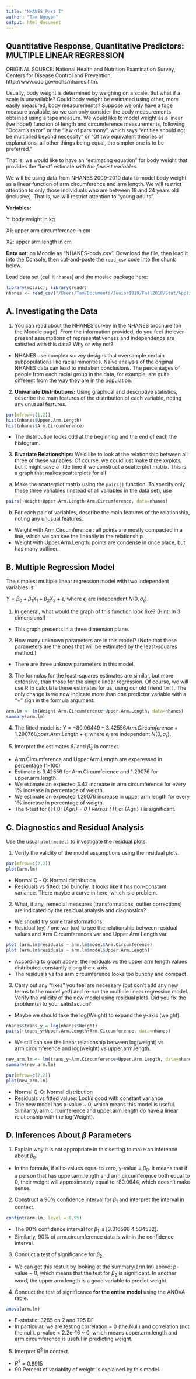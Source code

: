 ```yaml
---
title: "NHANES Part I"
author: "Tam Nguyen"
output: html_document
---
```


Quantitative Response, Quantitative Predictors: MULTIPLE LINEAR REGRESSION
-----------------------------------------

ORIGINAL SOURCE:  National Health and Nutrition Examination Survey, Centers for Disease Control and Prevention, http://www.cdc.gov/nchs/nhanes.htm.

Usually, body weight is determined by weighing on a scale.  But what if a scale is unavailable?  Could body weight be estimated using other, more easily measured, body measurements?  Suppose we only have a tape measure available, so we can only consider the body measurements obtained using a tape measure.  We would like to model weight as a linear (we hope!) function of length and circumference measurements, following "Occam’s razor"  or the "law of parsimony", which says "entities should not be multiplied beyond necessity" or "Of two equivalent theories or explanations, all other things being equal, the simpler one is to be preferred."

That is, we would like to have an "estimating equation" for body weight that provides the "best" estimate *with the fewest variables*.

We will be using data from NHANES 2009-2010 data to model body weight as a linear function of arm circumference and arm length.  We will restrict attention to only those individuals who are between 18 and 24 years old (inclusive).  That is, we will restrict attention to "young adults".

**Variables:**

Y:  body weight in kg

X1: upper arm circumference in cm

X2: upper arm length in cm

**Data set**: on Moodle as "NHANES-body.csv".  Download the file, then load it into the Console, then cut-and-paste the `read_csv` code into the chunk below.

Load data set (call it `nhanes`) and the mosiac package here:
```r
library(mosaic); library(readr)
nhanes <- read_csv("/Users/Tam/Documents/Junior1819/Fall2018/Stat/AppliedStat/ClassAct/Multi_linear/NHANES-body.csv") #replace this line with YOUR read_csv code
```
  
A. Investigating the Data
------------

1. You can read about the NHANES survey in the NHANES brochure (on the Moodle page).  From the information provided, do you feel the ever-present assumptions of representativeness and independence are satisfied with this data?  Why or why not?

- NHANES use complex survey designs that
oversample certain subpopulations like racial minorities. Naïve analysis of the original NHANES data can lead to mistaken conclusions. The percentages of people from each racial group in the data, for example,
are quite different from the way they are in the population.  


2. **Univariate Distributions:** Using graphical and descriptive statistics, describe the main features of the distribution of each variable, noting any unusual features.
```r
par(mfrow=c(1,2))
hist(nhanes$Upper.Arm.Length)
hist(nhanes$Arm.Circumference)
```

- The distribution looks odd at the beginning and the end of each the histogram. 

3. **Bivariate Relationships:**  We’d like to look at the relationship between all three of these variables.  Of course, we could just make three xyplots, but it might save a little time if we construct a scatterplot matrix.  This is a graph that makes scatterplots for all 

  a. Make the scatterplot matrix using the `pairs()` function.  To specify only these three variables (instead of all variables in the data set), use
```r
pairs(~Weight+Upper.Arm.Length+Arm.Circumference, data=nhanes)
```

  b. For each pair of variables, describe the main features of the relationship, noting any unusual features.
- Weight with Arm.Circumference : all points are mostly compacted in a line, which we can see the linearily in the relationship
- Weight with Upper.Arm.Length: points are condense in once place, but has many outliner. 

B. Multiple Regression Model
---------------------------------

The simplest multiple linear regression model with two independent variables is:

$Y = \beta_0 + \beta_1 X_1 + \beta_2 X_2 + \epsilon$, where $\epsilon_i$ are independent $N(0, \sigma_{\epsilon})$.

1. In general, what would the graph of this function look like?  (Hint: In 3 dimensions!)

- This graph presents in a three dimension plane. 

2. How many unknown parameters are in this model?  (Note that these parameters are the ones that will be estimated by the least-squares method.)
- There are three unknow parameters in this model.

3. The formulas for the least-squares estimates are similar, but more extensive, than those for the simple linear regression.  Of course, we will use R to calculate these estimates for us, using our old friend `lm()`.  The only change is we now indicate more than one predictor variable with a “+” sign in the formula argument:
```r
arm.lm <- lm(Weight~Arm.Circumference+Upper.Arm.Length, data=nhanes)
summary(arm.lm)
```

4. The fitted model is:
$Y = -80.06449 + 3.42556 Arm.Circumference + 1.29076 Upper.Arm.Length + \epsilon$, where $\epsilon_i$ are independent $N(0, \sigma_{\epsilon})$.

5. Interpret the estimates $\hat \beta_1$ and $\hat \beta_2$ in context.
- Arm.Circumference and Upper.Arm.Length are experessed in percentage (1-100)
- Estimate is 3.42556 for Arm.Circumference and 1.29076 for upper.arm.length.
- We estimate an expected 3.42 increase in arm circumference for every 1\% increase in percentage of weigth.
- We estimate an expected 1.29076 increase in upper arm length for every 1\% increase in percentage of weigth. 
- The t-test for \( H_0: \beta_{Agri} = 0 \) versus \( H_a: \beta_{Agri} \neq 0 \) is significant.

C. Diagnostics and Residual Analysis 
-----------------------------
Use the usual `plot(model)` to investigate the residual plots.  

1. Verify the validity of the model assumptions using the residual plots.
```r
par(mfrow=c(2,2))
plot(arm.lm)
```

- Normal Q - Q: Normal distribution
- Residuals vs fitted: too bunchy. it looks like it has non-constant variance. There maybe a curve in here, which is a problem.

2. What, if any, remedial measures (transformations, outlier corrections) are indicated by the residual analysis and diagnostics?

- We should try some transformations: 
- Residual (oy) / one var (ox) to see the relationship between residual values and Arm Circumferences var and Upper Arm Length var. 
```r
plot (arm.lm$residuals ~ arm.lm$model$Arm.Circumference)
plot (arm.lm$residuals ~ arm.lm$model$Upper.Arm.Length)
```

- According to graph above, the residuals vs the upper arm length values distributed constantly along the x-axis.
- The residuals vs the arm.circumference looks too bunchy and compact. 
3. Carry out any "fixes" you feel are necessary (but don’t add any new terms to the model yet!) and re-run the multiple linear regression model.  Verify the validity of the new model using residual plots.  Did you fix the problem(s) to your satisfaction?

- Maybe we should take the log(Weight) to expand the y-axis (weight).
```r
nhanes$trans_y = log(nhanes$Weight)
pairs(~trans_y+Upper.Arm.Length+Arm.Circumference, data=nhanes)
```

- We still can see the linear relationship between log(weight) vs arm.circumference and log(weight) vs upper.arm.length.


```r
new_arm.lm <- lm(trans_y~Arm.Circumference+Upper.Arm.Length, data=nhanes)
summary(new_arm.lm)
```
```r
par(mfrow=c(2,2))
plot(new_arm.lm)
```

- Normal Q-Q: Normal distribution
- Residuals vs fitted values: Looks good with constant variance  
- The new model has p-value ~ 0, which means this model is useful. Similarity, arm.circumference and upper.arm.length do have a linear relationship with the log(Weight).

D. Inferences About $\beta$ Parameters
-----------------------------------------

1. Explain why it is not appropriate in this setting to make an inference about $\beta_0$.

- In the formula, if all x-values equal to zero, y-value = $\beta_0$. It means that if a person that has upper.arm.length and arm.circumference both equal to 0, their weight will approximately equal to -80.0644, which doesn't make sense.
2. Construct a 90% confidence interval for $\beta_1$ and interpret the interval in context.
```r
confint(arm.lm, level = 0.95)
```
- The 90% confidence interval for $\beta_1$ is [3.316596 4.534532].
- Similarly, 90% of arm.circumference data is within the confidence interval.

3. Conduct a test of significance for $\beta_2$.
- We can get this restult by looking at the summary(arm.lm) above: p-value ~ 0, which means that the test for $\beta_2$ is significant. In another word, the upper.arm.length is a good variable to predict weight. 

4. Conduct the test of significance **for the entire model** using the ANOVA table.

```r
anova(arm.lm)
```
- F-statstic: 3265 on 2 and 795 DF
- In particular, we are testing correlation = 0 (the Null) and correlation \neq 0 (not the null). p-value < 2.2e-16 ~ 0, which means upper.arm.length and arm.circumference is useful in predicting weight. 

5. Interpret $R^2$ in context.
- $R^2$ = 0.8915
- 90 Percent of variablity of weight is explained by this model. 

